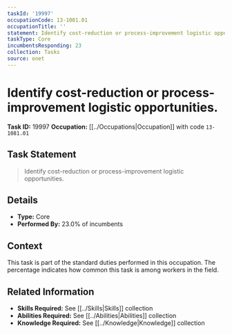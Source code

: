 ```yaml
---
taskId: '19997'
occupationCode: 13-1081.01
occupationTitle: ''
statement: Identify cost-reduction or process-improvement logistic opportunities.
taskType: Core
incumbentsResponding: 23
collection: Tasks
source: onet
---
```

# Identify cost-reduction or process-improvement logistic opportunities.

**Task ID:** 19997
**Occupation:** [[../Occupations|Occupation]] with code `13-1081.01`

## Task Statement

> Identify cost-reduction or process-improvement logistic opportunities.

## Details

- **Type:** Core
- **Performed By:** 23.0% of incumbents

## Context

This task is part of the standard duties performed in this occupation. The percentage indicates how common this task is among workers in the field.

## Related Information

- **Skills Required:** See [[../Skills|Skills]] collection
- **Abilities Required:** See [[../Abilities|Abilities]] collection
- **Knowledge Required:** See [[../Knowledge|Knowledge]] collection
